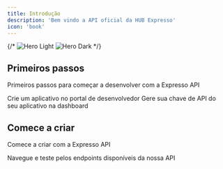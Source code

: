 ```yaml
---
title: Introdução
description: 'Bem vindo a API oficial da HUB Expresso'
icon: 'book'
---
```


{/* <img
  className="block dark:hidden"
  src="/images/hero-light.svg"
  alt="Hero Light"
/>
<img
  className="hidden dark:block"
  src="/images/hero-dark.svg"
  alt="Hero Dark"
/> */}

## Primeiros passos

Primeiros passos para começar a desenvolver com a Expresso API

<CardGroup cols={2}>
  <Card
    title="Crie um aplicativo"
    icon="pen-to-square"
    href="https://dev.hubexpresso.com.br/portal/"
  >
    Crie um aplicativo no portal de desenvolvedor
  </Card>
  <Card
    title="Chave de API"
    icon="key"
    href="https://dev.hubexpresso.com.br/portal"
  >
    Gere sua chave de API do seu aplicativo na dashboard
  </Card>
</CardGroup>

## Comece a criar

Comece a criar com a Expresso API

<CardGroup cols={2}>
  <Card
    title="Referência da API"
    icon="code"
    href="/api-reference"
  >
    Navegue e teste pelos endpoints disponíveis da nossa API
  </Card>
</CardGroup>
